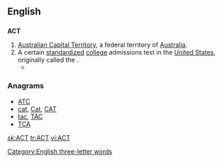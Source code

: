 {{also|act}}
==English==
[[Category:English three-letter words]]{{rfc-auto}}

==={{initialism}}===
'''ACT'''

# [[Australian Capital Territory]], a federal territory of [[Australia]].
# A certain [[standardized]] [[college]] admissions test in the [[United States]], originally called the {{term||American College Test}}.
#* {{projectlink|pedia|ACT (test)}}

===Anagrams===
* [[ATC#English|ATC]]
* [[cat#English|cat]], [[Cat#English|Cat]], [[CAT#English|CAT]]
* [[tac#English|tac]], [[TAC#English|TAC]]
* [[TCA#English|TCA]]

[[sk:ACT]]
[[tr:ACT]]
[[vi:ACT]]